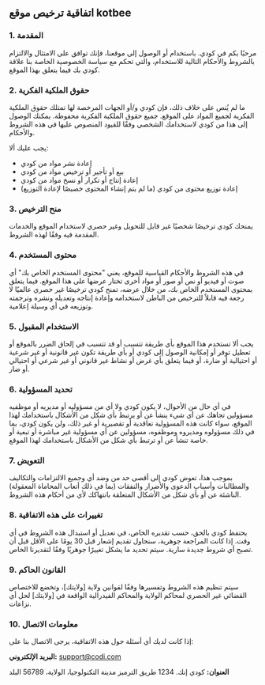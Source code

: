 
## اتفاقية ترخيص موقع kotbee

### 1. المقدمة

مرحبًا بكم في كودي. باستخدام أو الوصول إلى موقعنا، فإنك توافق على الامتثال والالتزام بالشروط والأحكام التالية للاستخدام، والتي تحكم مع سياسة الخصوصية الخاصة بنا علاقة كودي بك فيما يتعلق بهذا الموقع.

### 2. حقوق الملكية الفكرية

ما لم يُنص على خلاف ذلك، فإن كودي و/أو الجهات المرخصة لها تمتلك حقوق الملكية الفكرية لجميع المواد على الموقع. جميع حقوق الملكية الفكرية محفوظة. يمكنك الوصول إلى هذا من كودي لاستخدامك الشخصي وفقًا للقيود المنصوص عليها في هذه الشروط والأحكام.

يجب عليك ألا:
- إعادة نشر مواد من كودي
- بيع أو تأجير أو ترخيص مواد من كودي
- إعادة إنتاج أو تكرار أو نسخ مواد من كودي
- إعادة توزيع محتوى من كودي (ما لم يتم إنشاء المحتوى خصيصًا لإعادة التوزيع)

### 3. منح الترخيص

يمنحك كودي ترخيصًا شخصيًا غير قابل للتحويل وغير حصري لاستخدام الموقع والخدمات المقدمة فيه وفقًا لهذه الشروط.

### 4. محتوى المستخدم

في هذه الشروط والأحكام القياسية للموقع، يعني "محتوى المستخدم الخاص بك" أي صوت أو فيديو أو نص أو صور أو مواد أخرى تختار عرضها على هذا الموقع. فيما يتعلق بمحتوى المستخدم الخاص بك، من خلال عرضه، تمنح كودي ترخيصًا غير حصري عالميًا لا رجعة فيه قابلاً للترخيص من الباطن لاستخدامه وإعادة إنتاجه وتعديله ونشره وترجمته وتوزيعه في أي وسيلة إعلامية.

### 5. الاستخدام المقبول

يجب ألا تستخدم هذا الموقع بأي طريقة تتسبب أو قد تتسبب في إلحاق الضرر بالموقع أو تعطيل توفر أو إمكانية الوصول إلى كودي أو بأي طريقة تكون غير قانونية أو غير شرعية أو احتيالية أو ضارة، أو فيما يتعلق بأي غرض أو نشاط غير قانوني أو غير شرعي أو احتيالي أو ضار.

### 6. تحديد المسؤولية

في أي حال من الأحوال، لا يكون كودي ولا أي من مسؤوليه أو مديريه أو موظفيه مسؤولين تجاهك عن أي شيء ينشأ عن أو يرتبط بأي شكل من الأشكال باستخدامك لهذا الموقع، سواء كانت هذه المسؤولية تعاقدية أو تقصيرية أو غير ذلك، ولن يكون كودي، بما في ذلك مسؤولوه ومديروه وموظفوه، مسؤولين عن أي مسؤولية غير مباشرة أو تبعية أو خاصة تنشأ عن أو ترتبط بأي شكل من الأشكال باستخدامك لهذا الموقع.

### 7. التعويض

بموجب هذا، تعوض كودي إلى أقصى حد من وضد أي وجميع الالتزامات والتكاليف والمطالبات وأسباب الدعوى والأضرار والنفقات (بما في ذلك أتعاب المحاماة المعقولة) الناشئة عن أو بأي شكل من الأشكال المتعلقة بانتهاكك لأي من أحكام هذه الشروط.

### 8. تغييرات على هذه الاتفاقية

يحتفظ كودي بالحق، حسب تقديره الخاص، في تعديل أو استبدال هذه الشروط في أي وقت. إذا كانت المراجعة جوهرية، سنحاول تقديم إشعار قبل 30 يومًا على الأقل قبل أن تصبح أي شروط جديدة سارية. سيتم تحديد ما يشكل تغييرًا جوهريًا وفقًا لتقديرنا الخاص.

### 9. القانون الحاكم

سيتم تنظيم هذه الشروط وتفسيرها وفقًا لقوانين ولاية [ولايتك]، وتخضع للاختصاص القضائي غير الحصري لمحاكم الولاية والمحاكم الفيدرالية الواقعة في [ولايتك] لحل أي نزاعات.

### 10. معلومات الاتصال

إذا كانت لديك أي أسئلة حول هذه الاتفاقية، يرجى الاتصال بنا على:

**البريد الإلكتروني:** support@codi.com

**العنوان:**
كودي إنك.
1234 طريق الترميز
مدينة التكنولوجيا، الولاية، 56789
البلد
